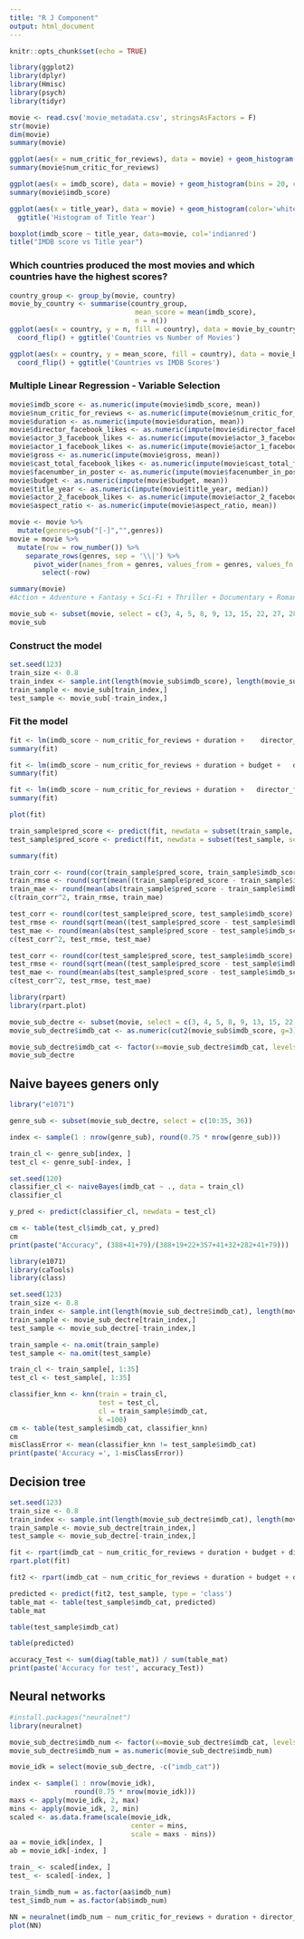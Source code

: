 ```yaml
---
title: "R J Component"
output: html_document
---
```


```r
knitr::opts_chunk$set(echo = TRUE)
```

```r
library(ggplot2)
library(dplyr)
library(Hmisc)
library(psych)
library(tidyr)
```

```r
movie <- read.csv('movie_metadata.csv', stringsAsFactors = F)
str(movie)
dim(movie)
summary(movie)
```

```r
ggplot(aes(x = num_critic_for_reviews), data = movie) + geom_histogram(bins = 20, color = 'white') + ggtitle('Histogram of Number of reviews')
summary(movie$num_critic_for_reviews)
```


```r
ggplot(aes(x = imdb_score), data = movie) + geom_histogram(bins = 20, color = 'white') + ggtitle('Histogram of Scores')
summary(movie$imdb_score)
```


```r
ggplot(aes(x = title_year), data = movie) + geom_histogram(color='white') +
  ggtitle('Histogram of Title Year')
```


```r
boxplot(imdb_score ~ title_year, data=movie, col='indianred')
title("IMDB score vs Title year")
```


### Which countries produced the most movies and which countries have the highest scores?

```r
country_group <- group_by(movie, country)
movie_by_country <- summarise(country_group,
                               mean_score = mean(imdb_score),
                               n = n()) 
ggplot(aes(x = country, y = n, fill = country), data = movie_by_country) + geom_bar(stat = 'identity') + theme(legend.position = "none", axis.text=element_text(size=6)) +
  coord_flip() + ggtitle('Countries vs Number of Movies')
```


```r
ggplot(aes(x = country, y = mean_score, fill = country), data = movie_by_country) + geom_bar(stat = 'identity') + theme(legend.position = "none", axis.text=element_text(size=7)) +
  coord_flip() + ggtitle('Countries vs IMDB Scores')
```



### Multiple Linear Regression - Variable Selection


```r
movie$imdb_score <- as.numeric(impute(movie$imdb_score, mean))
movie$num_critic_for_reviews <- as.numeric(impute(movie$num_critic_for_reviews, mean))
movie$duration <- as.numeric(impute(movie$duration, mean))
movie$director_facebook_likes <- as.numeric(impute(movie$director_facebook_likes, mean))
movie$actor_3_facebook_likes <- as.numeric(impute(movie$actor_3_facebook_likes, mean))
movie$actor_1_facebook_likes <- as.numeric(impute(movie$actor_1_facebook_likes, mean))
movie$gross <- as.numeric(impute(movie$gross, mean))
movie$cast_total_facebook_likes <- as.numeric(impute(movie$cast_total_facebook_likes, mean))
movie$facenumber_in_poster <- as.numeric(impute(movie$facenumber_in_poster, mean))
movie$budget <- as.numeric(impute(movie$budget, mean))
movie$title_year <- as.numeric(impute(movie$title_year, median))
movie$actor_2_facebook_likes <- as.numeric(impute(movie$actor_2_facebook_likes, mean))
movie$aspect_ratio <- as.numeric(impute(movie$aspect_ratio, mean))
```

```r
movie <- movie %>%
  mutate(genres=gsub("[-]","",genres))
movie = movie %>%
  mutate(row = row_number()) %>%
    separate_rows(genres, sep = '\\|') %>%
      pivot_wider(names_from = genres, values_from = genres, values_fn = function(x) 1, values_fill = 0) %>%
        select(-row)

```

```r
summary(movie)
#Action + Adventure + Fantasy + Sci-Fi + Thriller + Documentary + Romance + Animation + Comedy + Family + Musical +  Mystery + Western + Drama + History + Sport + Crime + Horror + War + Biography + Music + Game-Show + Reality-TV  + News + Short + Film-Noir
```


```r
movie_sub <- subset(movie, select = c(3, 4, 5, 8, 9, 13, 15, 22, 27, 28:53, 25))
movie_sub
```

### Construct the model

```r
set.seed(123)
train_size <- 0.8 
train_index <- sample.int(length(movie_sub$imdb_score), length(movie_sub$imdb_score) * train_size)
train_sample <- movie_sub[train_index,]
test_sample <- movie_sub[-train_index,]
```

### Fit the model 


```r
fit <- lm(imdb_score ~ num_critic_for_reviews + duration +    director_facebook_likes + actor_1_facebook_likes + gross + cast_total_facebook_likes + facenumber_in_poster + budget + movie_facebook_likes + Action + Adventure + Fantasy +  Thriller + Documentary + Romance + Animation + Comedy + Family + Musical +  Mystery + Western + Drama + History + Sport + Crime + Horror + War + Biography + Music + News + Short, data=train_sample)
summary(fit) 
```


```r
fit <- lm(imdb_score ~ num_critic_for_reviews + duration + budget +   director_facebook_likes + actor_1_facebook_likes + cast_total_facebook_likes + facenumber_in_poster + movie_facebook_likes + Action + Adventure + Fantasy +  Thriller + Documentary + Romance + Animation + Comedy + Family + Musical +  Mystery + Western + Drama + History + Sport + Crime + Horror + War + Biography + Music + News + Short, data=train_sample)
summary(fit) 
```

```r
fit <- lm(imdb_score ~ num_critic_for_reviews + duration +   director_facebook_likes + actor_1_facebook_likes + cast_total_facebook_likes + facenumber_in_poster + movie_facebook_likes + Action + Adventure + Fantasy +  Thriller + Documentary + Romance + Animation + Comedy + Family + Musical +  Mystery + Western + Drama + History + Sport + Crime + Horror + War + Biography + Music + News + Short, data=train_sample)
summary(fit) 
```


```r
plot(fit)
```


```r
train_sample$pred_score <- predict(fit, newdata = subset(train_sample, select=c(imdb_score, num_critic_for_reviews, duration, director_facebook_likes, actor_1_facebook_likes, cast_total_facebook_likes, facenumber_in_poster, movie_facebook_likes, Action ,Adventure, Fantasy,Thriller, Documentary ,Romance ,Animation ,Comedy ,Family ,Musical ,Mystery, Western ,Drama ,History ,Sport ,Crime ,Horror,War ,Biography ,Music, News ,Short)))
test_sample$pred_score <- predict(fit, newdata = subset(test_sample, select=c(imdb_score, num_critic_for_reviews, duration, director_facebook_likes, actor_1_facebook_likes, cast_total_facebook_likes, facenumber_in_poster, movie_facebook_likes, Action ,Adventure, Fantasy,Thriller, Documentary ,Romance ,Animation ,Comedy ,Family ,Musical ,Mystery, Western ,Drama ,History ,Sport ,Crime ,Horror,War ,Biography ,Music, News ,Short)))
```

```r
summary(fit)
```

```r
train_corr <- round(cor(train_sample$pred_score, train_sample$imdb_score), 2)
train_rmse <- round(sqrt(mean((train_sample$pred_score - train_sample$imdb_score)^2)))
train_mae <- round(mean(abs(train_sample$pred_score - train_sample$imdb_score)))
c(train_corr^2, train_rmse, train_mae)
```

```r
test_corr <- round(cor(test_sample$pred_score, test_sample$imdb_score), 2)
test_rmse <- round(sqrt(mean((test_sample$pred_score - test_sample$imdb_score)^2)))
test_mae <- round(mean(abs(test_sample$pred_score - test_sample$imdb_score)))
c(test_corr^2, test_rmse, test_mae)
```

```r
test_corr <- round(cor(test_sample$pred_score, test_sample$imdb_score), 2)
test_rmse <- round(sqrt(mean((test_sample$pred_score - test_sample$imdb_score)^2)))
test_mae <- round(mean(abs(test_sample$pred_score - test_sample$imdb_score)))
c(test_corr^2, test_rmse, test_mae)
```


```r
library(rpart)
library(rpart.plot)
```

```r
movie_sub_dectre <- subset(movie, select = c(3, 4, 5, 8, 9, 13, 15, 22, 27, 28:53))
movie_sub_dectre$imdb_cat <- as.numeric(cut2(movie_sub$imdb_score, g=3))

movie_sub_dectre$imdb_cat <- factor(x=movie_sub_dectre$imdb_cat, levels=sort(unique(movie_sub_dectre$imdb_cat)), labels = c("Low", "Medium", "High"))
movie_sub_dectre
```



## Naive bayees geners only

```r
library("e1071")

genre_sub <- subset(movie_sub_dectre, select = c(10:35, 36))

index <- sample(1 : nrow(genre_sub), round(0.75 * nrow(genre_sub)))

train_cl <- genre_sub[index, ]
test_cl <- genre_sub[-index, ]

set.seed(120)  
classifier_cl <- naiveBayes(imdb_cat ~ ., data = train_cl)
classifier_cl
```

```r
y_pred <- predict(classifier_cl, newdata = test_cl)

cm <- table(test_cl$imdb_cat, y_pred)
cm
print(paste("Accuracy", (388+41+79)/(388+19+22+357+41+32+282+41+79)))
```


```r
library(e1071)
library(caTools)
library(class)

set.seed(123)
train_size <- 0.8 
train_index <- sample.int(length(movie_sub_dectre$imdb_cat), length(movie_sub_dectre$imdb_cat) * train_size)
train_sample <- movie_sub_dectre[train_index,]
test_sample <- movie_sub_dectre[-train_index,]

train_sample <- na.omit(train_sample)
test_sample <- na.omit(test_sample)

train_cl <- train_sample[, 1:35]
test_cl <- test_sample[, 1:35]

classifier_knn <- knn(train = train_cl,
                      test = test_cl,
                      cl = train_sample$imdb_cat,
                      k =100)
cm <- table(test_sample$imdb_cat, classifier_knn)
cm
misClassError <- mean(classifier_knn != test_sample$imdb_cat)
print(paste('Accuracy =', 1-misClassError))
```
## Decision tree

```r
set.seed(123)
train_size <- 0.8 
train_index <- sample.int(length(movie_sub_dectre$imdb_cat), length(movie_sub_dectre$imdb_cat) * train_size)
train_sample <- movie_sub_dectre[train_index,]
test_sample <- movie_sub_dectre[-train_index,]
```

```r
fit <- rpart(imdb_cat ~ num_critic_for_reviews + duration + budget + director_facebook_likes + actor_1_facebook_likes + cast_total_facebook_likes + facenumber_in_poster + movie_facebook_likes + Action + Adventure + Fantasy +  Thriller + Documentary + Romance + Animation + Comedy + Family + Musical +  Mystery + Western + Drama + History + Sport + Crime + Horror + War + Biography + Music + News + Short, data=train_sample, method = 'class')
rpart.plot(fit)
```

```r
fit2 <- rpart(imdb_cat ~ num_critic_for_reviews + duration + budget + director_facebook_likes + actor_1_facebook_likes + cast_total_facebook_likes + facenumber_in_poster + movie_facebook_likes + Action + Adventure + Fantasy +  Thriller + Documentary + Romance + Animation + Comedy + Family + Musical +  Mystery + Western + Drama + History + Sport + Crime + Horror + War + Biography + Music + News + Short, data=test_sample, method = 'class')

predicted <- predict(fit2, test_sample, type = 'class')
table_mat <- table(test_sample$imdb_cat, predicted)
table_mat
```

```r
table(test_sample$imdb_cat)
```

```r
table(predicted)
```


```r
accuracy_Test <- sum(diag(table_mat)) / sum(table_mat)
print(paste('Accuracy for test', accuracy_Test))
```

## Neural networks

```r
#install.packages("neuralnet")
library(neuralnet)
```

```r
movie_sub_dectre$imdb_num <- factor(x=movie_sub_dectre$imdb_cat, levels=sort(unique(movie_sub_dectre$imdb_cat)), labels = c(1,2,3))
movie_sub_dectre$imdb_num = as.numeric(movie_sub_dectre$imdb_num)

movie_idk = select(movie_sub_dectre, -c("imdb_cat"))
```

```r
index <- sample(1 : nrow(movie_idk),
                round(0.75 * nrow(movie_idk)))
maxs <- apply(movie_idk, 2, max)
mins <- apply(movie_idk, 2, min)
scaled <- as.data.frame(scale(movie_idk,
                              center = mins,
                              scale = maxs - mins))
aa = movie_idk[index, ]
ab = movie_idk[-index, ]

train_ <- scaled[index, ]
test_ <- scaled[-index, ]

train_$imdb_num = as.factor(aa$imdb_num)
test_$imdb_num = as.factor(ab$imdb_num)
```

```r
NN = neuralnet(imdb_num ~ num_critic_for_reviews + duration + director_facebook_likes + actor_1_facebook_likes + cast_total_facebook_likes + facenumber_in_poster + movie_facebook_likes, data=train_, hidden = 2)
plot(NN)
```
